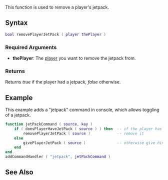 {{Server function}}

{{Deprecated|removePedJetPack}}

This function is used to remove a player's jetpack.

==Syntax==
<syntaxhighlight lang="lua">bool removePlayerJetPack ( player thePlayer )</syntaxhighlight>

===Required Arguments===
*'''thePlayer''': The [[/player.md|player]] you want to remove the jetpack from.

===Returns===
Returns ''true'' if the player had a jetpack, ''false'' otherwise.

==Example==
This example adds a "jetpack" command in console, which allows toggling of a jetpack.
<syntaxhighlight lang="lua">
function jetPackCommand ( source, key )
    if ( doesPlayerHaveJetPack ( source ) ) then  -- if the player has a jetpack
        removePlayerJetPack ( source )            -- remove it
    else
        givePlayerJetPack ( source )              -- otherwise give him one
    end
end
addCommandHandler ( "jetpack", jetPackCommand )
</syntaxhighlight>

==See Also==
{{Player functions}}